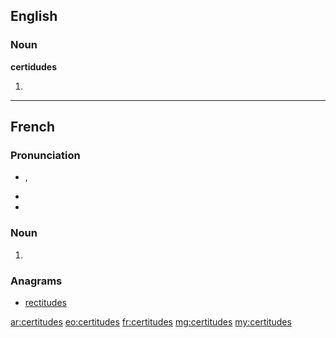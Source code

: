 ==English==

===Noun===
'''certidudes'''

# {{plural of|certitude}}

----

==French==

===Pronunciation===
* {{IPA|/sɛʁ.ti.tyd/|lang=fr}}, {{X-SAMPA|/sER.ti.tyd/|lang=fr}}
* {{homophones|certitude|lang=fr}}
* {{hyphenation|cer|ti|tudes|lang=fr}}

===Noun===
{{head|fr|plural}} {{f|p}}

# {{plural of|certitude|lang=fr}}

===Anagrams===
* [[rectitudes#French|rectitudes]]

[[ar:certitudes]]
[[eo:certitudes]]
[[fr:certitudes]]
[[mg:certitudes]]
[[my:certitudes]]